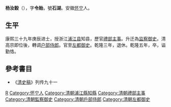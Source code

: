 {{Otheruses|other=名为杨石湖的其他人物|杨石湖}}

'''杨汝穀'''（{{bd|1665年||1740年|catIdx=Y杨}}），字'''令贻'''，號'''石湖'''。安徽[[怀宁|怀宁]]人。

== 生平 ==
康熙三十九年庚辰进士，授浙江[[浦江县|浦江县]]知县，歷官[[禮部|禮部]][[主事|主事]]。升迁為[[监察御史|监察御史]]。清高宗即位後，轉调[[户部|户部]][[侍郎|侍郎]]。官至[[左都御史|左都御史]]。乾隆三年，退休。乾隆五年，卒，谥勤恪。

==參考書目==
*《[[清史稿|清史稿]]》列传九十一

{{康熙三十九年庚辰科殿試金榜}}

{{Authority control}}
{{DEFAULTSORT:Yang楊}}
[[Category:杨姓|R]]
[[Category:怀宁人|Category:怀宁人]]
[[Category:清朝浦江縣知縣|Category:清朝浦江縣知縣]]
[[Category:清朝禮部主事|Category:清朝禮部主事]]
[[Category:清朝監察御史|Category:清朝監察御史]]
[[Category:清朝戶部侍郎|Category:清朝戶部侍郎]]
[[Category:清朝左都御史|Category:清朝左都御史]]